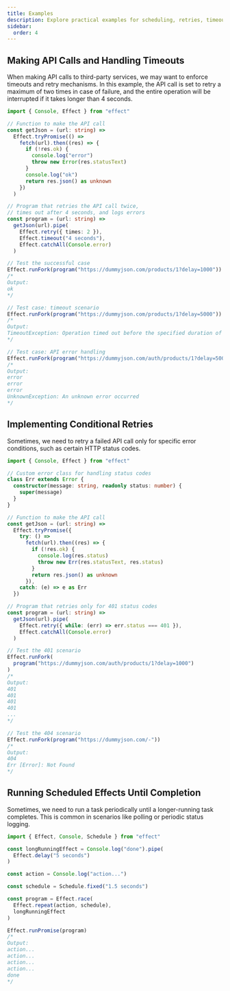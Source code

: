 ```yaml
---
title: Examples
description: Explore practical examples for scheduling, retries, timeouts, and periodic task execution in Effect.
sidebar:
  order: 4
---
```


## Making API Calls and Handling Timeouts

When making API calls to third-party services, we may want to enforce timeouts and retry mechanisms.
In this example, the API call is set to retry a maximum of two times in case of failure, and the entire operation will be interrupted if it takes longer than 4 seconds.

```ts twoslash
import { Console, Effect } from "effect"

// Function to make the API call
const getJson = (url: string) =>
  Effect.tryPromise(() =>
    fetch(url).then((res) => {
      if (!res.ok) {
        console.log("error")
        throw new Error(res.statusText)
      }
      console.log("ok")
      return res.json() as unknown
    })
  )

// Program that retries the API call twice,
// times out after 4 seconds, and logs errors
const program = (url: string) =>
  getJson(url).pipe(
    Effect.retry({ times: 2 }),
    Effect.timeout("4 seconds"),
    Effect.catchAll(Console.error)
  )

// Test the successful case
Effect.runFork(program("https://dummyjson.com/products/1?delay=1000"))
/*
Output:
ok
*/

// Test case: timeout scenario
Effect.runFork(program("https://dummyjson.com/products/1?delay=5000"))
/*
Output:
TimeoutException: Operation timed out before the specified duration of '4s' elapsed
*/

// Test case: API error handling
Effect.runFork(program("https://dummyjson.com/auth/products/1?delay=500"))
/*
Output:
error
error
error
UnknownException: An unknown error occurred
*/
```

## Implementing Conditional Retries

Sometimes, we need to retry a failed API call only for specific error conditions, such as certain HTTP status codes.

```ts twoslash
import { Console, Effect } from "effect"

// Custom error class for handling status codes
class Err extends Error {
  constructor(message: string, readonly status: number) {
    super(message)
  }
}

// Function to make the API call
const getJson = (url: string) =>
  Effect.tryPromise({
    try: () =>
      fetch(url).then((res) => {
        if (!res.ok) {
          console.log(res.status)
          throw new Err(res.statusText, res.status)
        }
        return res.json() as unknown
      }),
    catch: (e) => e as Err
  })

// Program that retries only for 401 status codes
const program = (url: string) =>
  getJson(url).pipe(
    Effect.retry({ while: (err) => err.status === 401 }),
    Effect.catchAll(Console.error)
  )

// Test the 401 scenario
Effect.runFork(
  program("https://dummyjson.com/auth/products/1?delay=1000")
)
/*
Output:
401
401
401
401
...
*/

// Test the 404 scenario
Effect.runFork(program("https://dummyjson.com/-"))
/*
Output:
404
Err [Error]: Not Found
*/
```

## Running Scheduled Effects Until Completion

Sometimes, we need to run a task periodically until a longer-running task completes. This is common in scenarios like polling or periodic status logging.

```ts twoslash
import { Effect, Console, Schedule } from "effect"

const longRunningEffect = Console.log("done").pipe(
  Effect.delay("5 seconds")
)

const action = Console.log("action...")

const schedule = Schedule.fixed("1.5 seconds")

const program = Effect.race(
  Effect.repeat(action, schedule),
  longRunningEffect
)

Effect.runPromise(program)
/*
Output:
action...
action...
action...
action...
done
*/
```
